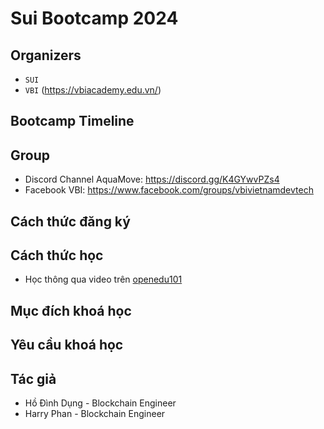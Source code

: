 # Sui Bootcamp 2024

## Organizers
+ `SUI` 
+ `VBI` (https://vbiacademy.edu.vn/)


## Bootcamp Timeline



## Group 
+ Discord Channel AquaMove: https://discord.gg/K4GYwvPZs4
+ Facebook VBI: https://www.facebook.com/groups/vbivietnamdevtech

## Cách thức đăng ký 


## Cách thức học 
+ Học thông qua video trên [openedu101](https://openedu101.com/en)

## Mục đích khoá học 


## Yêu cầu khoá học 



## Tác giả 
+ Hồ Đình Dụng - Blockchain Engineer 
+ Harry Phan - Blockchain Engineer






